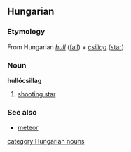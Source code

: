 ==Hungarian==
===Etymology===
From Hungarian ''[[hull]]'' ([[fall]]) + ''[[csillag]]'' ([[star]])
===Noun===
'''hullócsillag'''
# [[shooting star]]

===See also===
*[[meteor]]

[[category:Hungarian nouns]]